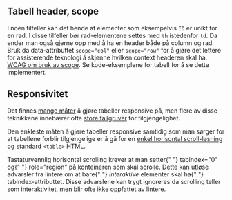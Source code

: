 
## Tabell header, scope

I noen tilfeller kan det hende at elementer som eksempelvis `ID` er unikt for en rad.
I disse tilfeller bør rad-elementene settes med `th` istedenfor `td`. Da ender man også gjerne opp med å ha en header både på
column og rad. Bruk da data-attributtet `scope="col"` eller `scope="row"` for å gjøre det lettere for assisterende teknologi å skjønne hvilken context headeren skal ha.
[WCAG om bruk av scope](https://www.w3.org/TR/WCAG20-TECHS/H63.html). Se kode-eksemplene for tabell for å se dette implementert.

## Responsivitet

Det finnes [mange måter](https://medium.com/appnroll-publication/5-practical-solutions-to-make-responsive-data-tables-ff031c48b122) å gjøre tabeller responsive på, men flere av disse teknikkene innebærer ofte [store fallgruver](https://developer.paciellogroup.com/blog/2018/03/short-note-on-what-css-display-properties-do-to-table-semantics/) for tilgjengelighet.

Den enkleste måten å gjøre tabeller responsive samtidig som man sørger for at tabellene forblir tilgjengelige er å gå for en [enkel horisontal scroll-løsning](http://adrianroselli.com/2017/11/a-responsive-accessible-table.html#ResponsiveScrolling) og standard `<table>` HTML.

<Alertstripe type="info">
  Tastaturvennlig horisontal scrolling krever at man setter{" "}
  <InlineCode className="inline">tabindex="0"</InlineCode> og{" "}
  <InlineCode className="inline">role="region"</InlineCode> på konteineren som
  skal scrolle. Dette kan utløse advarsler fra lintere om at bare{" "}
  <em>interaktive</em> elementer skal ha{" "}
  <InlineCode className="inline">tabindex</InlineCode>-attributtet. Disse
  advarslene kan trygt ignoreres da scrolling teller som interaktivitet, men
  blir ofte ikke oppfattet av lintere.
</Alertstripe>

